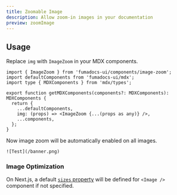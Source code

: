 ```yaml
---
title: Zoomable Image
description: Allow zoom-in images in your documentation
preview: zoomImage
---
```


<Installation name="image-zoom" />

## Usage

Replace `img` with `ImageZoom` in your MDX components.

```tsx title="mdx-components.tsx"
import { ImageZoom } from 'fumadocs-ui/components/image-zoom';
import defaultComponents from 'fumadocs-ui/mdx';
import type { MDXComponents } from 'mdx/types';

export function getMDXComponents(components?: MDXComponents): MDXComponents {
  return {
    ...defaultComponents,
    img: (props) => <ImageZoom {...(props as any)} />,
    ...components,
  };
}
```

Now image zoom will be automatically enabled on all images.

```mdx
![Test](/banner.png)
```

### Image Optimization

On Next.js, a default [`sizes` property](https://nextjs.org/docs/app/api-reference/components/image#sizes) will be defined for `<Image />` component if not specified.
